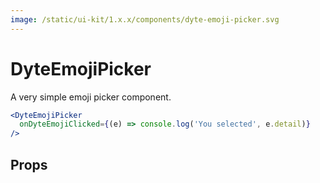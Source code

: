 ```yaml
---
image: /static/ui-kit/1.x.x/components/dyte-emoji-picker.svg
---
```


# DyteEmojiPicker

A very simple emoji picker component.

```jsx live
<DyteEmojiPicker
  onDyteEmojiClicked={(e) => console.log('You selected', e.detail)}
/>
```

## Props

<PropsTable of="dyte-emoji-picker" />
